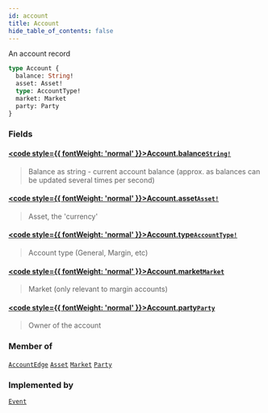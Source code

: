 ```yaml
---
id: account
title: Account
hide_table_of_contents: false
---
```








An account record

```graphql
type Account {
  balance: String!
  asset: Asset!
  type: AccountType!
  market: Market
  party: Party
}
```


### Fields

#### [<code style={{ fontWeight: 'normal' }}>Account.<b>balance</b></code>](#)<Bullet />[`String!`](/testnet/api/graphql/scalars/string) <Badge class="secondary" text="non-null"/> <Badge class="secondary" text="scalar"/>
> Balance as string - current account balance (approx. as balances can be updated several times per second)
> 

#### [<code style={{ fontWeight: 'normal' }}>Account.<b>asset</b></code>](#)<Bullet />[`Asset!`](/testnet/api/graphql/objects/asset) <Badge class="secondary" text="non-null"/> <Badge class="secondary" text="object"/>
> Asset, the 'currency'
> 

#### [<code style={{ fontWeight: 'normal' }}>Account.<b>type</b></code>](#)<Bullet />[`AccountType!`](/testnet/api/graphql/enums/account-type) <Badge class="secondary" text="non-null"/> <Badge class="secondary" text="enum"/>
> Account type (General, Margin, etc)
> 

#### [<code style={{ fontWeight: 'normal' }}>Account.<b>market</b></code>](#)<Bullet />[`Market`](/testnet/api/graphql/objects/market) <Badge class="secondary" text="object"/>
> Market (only relevant to margin accounts)
> 

#### [<code style={{ fontWeight: 'normal' }}>Account.<b>party</b></code>](#)<Bullet />[`Party`](/testnet/api/graphql/objects/party) <Badge class="secondary" text="object"/>
> Owner of the account
> 



### Member of

[`AccountEdge`](/testnet/api/graphql/objects/account-edge)  <Badge class="secondary" text="object"/><Bullet />[`Asset`](/testnet/api/graphql/objects/asset)  <Badge class="secondary" text="object"/><Bullet />[`Market`](/testnet/api/graphql/objects/market)  <Badge class="secondary" text="object"/><Bullet />[`Party`](/testnet/api/graphql/objects/party)  <Badge class="secondary" text="object"/>

### Implemented by

[`Event`](/testnet/api/graphql/unions/event)  <Badge class="secondary" text="union"/>



